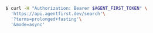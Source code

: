 ```bash
$ curl -H "Authorization: Bearer $AGENT_FIRST_TOKEN" \
  'https://api.agentfirst.dev/search'\
  '?terms=prolonged+fasting'\
  '&mode=async'
```
